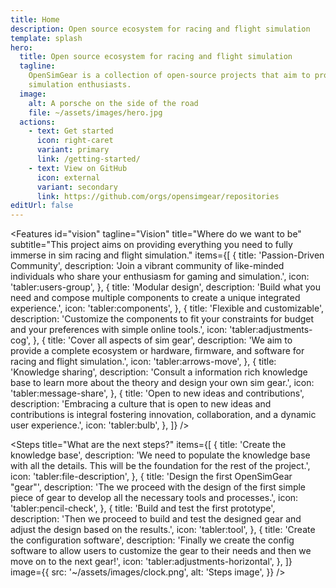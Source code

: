 ```yaml
---
title: Home
description: Open source ecosystem for racing and flight simulation
template: splash
hero:
  title: Open source ecosystem for racing and flight simulation
  tagline:
    OpenSimGear is a collection of open-source projects that aim to provide a complete ecosystem for racing and flight
    simulation enthusiasts.
  image:
    alt: A porsche on the side of the road
    file: ~/assets/images/hero.jpg
  actions:
    - text: Get started
      icon: right-caret
      variant: primary
      link: /getting-started/
    - text: View on GitHub
      icon: external
      variant: secondary
      link: https://github.com/orgs/opensimgear/repositories
editUrl: false
---
```



<Features
  id="vision"
  tagline="Vision"
  title="Where do we want to be"
  subtitle="This project aims on providing everything you need to fully immerse in sim racing and flight simulation."
  items={[
    {
      title: 'Passion-Driven Community',
      description:
        'Join a vibrant community of like-minded individuals who share your enthusiasm for gaming and simulation.',
      icon: 'tabler:users-group',
    },
    {
      title: 'Modular design',
      description: 'Build what you need and compose multiple components to create a unique integrated experience.',
      icon: 'tabler:components',
    },
    {
      title: 'Flexible and customizable',
      description:
        'Customize the components to fit your constraints for budget and your preferences with simple online tools.',
      icon: 'tabler:adjustments-cog',
    },
    {
      title: 'Cover all aspects of sim gear',
      description:
        'We aim to provide a complete ecosystem or hardware, firmware, and software for racing and flight simulation.',
      icon: 'tabler:arrows-move',
    },
    {
      title: 'Knowledge sharing',
      description:
        'Consult a information rich knowledge base to learn more about the theory and design your own sim gear.',
      icon: 'tabler:message-share',
    },
    {
      title: 'Open to new ideas and contributions',
      description:
        'Embracing a culture that is open to new ideas and contributions is integral fostering innovation, collaboration, and a dynamic user experience.',
      icon: 'tabler:bulb',
    },
  ]}
/>

<Steps
  title="What are the next steps?"
  items={[
    {
      title: 'Create the knowledge base',
      description:
        'We need to populate the knowledge base with all the details. This will be the foundation for the rest of the project.',
      icon: 'tabler:file-description',
    },
    {
      title: 'Design the first OpenSimGear "gear"',
      description:
        'The we proceed with the design of the first simple piece of gear to develop all the necessary tools and processes.',
      icon: 'tabler:pencil-check',
    },
    {
      title: 'Build and test the first prototype',
      description: 'Then we proceed to build and test the designed gear and adjust the design based on the results.',
      icon: 'tabler:tool',
    },
    {
      title: 'Create the configuration software',
      description:
        'Finally we create the config software to allow users to customize the gear to their needs and then we move on to the next gear!',
      icon: 'tabler:adjustments-horizontal',
    },
  ]}
  image={{
    src: '~/assets/images/clock.png',
    alt: 'Steps image',
  }}
/>

<HomeFooter />

